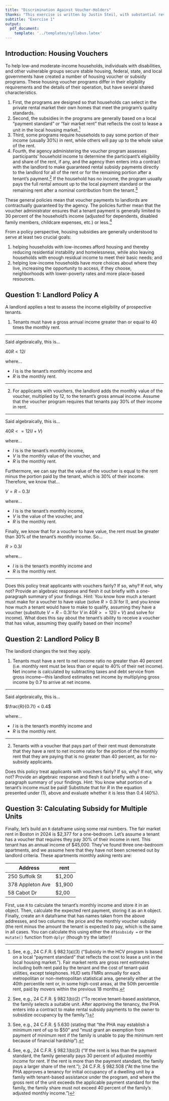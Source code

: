 ```yaml
---
title: "Discrimination Against Voucher-Holders"
thanks: "This exercise is written by Justin Steil, with substantial revisions by Eric Robsky Huntley."
subtitle: "Exercise 1"
output: 
  pdf_document: 
    template: '../templates/syllabus.latex'
---
```


## Introduction: Housing Vouchers

To help low-and moderate-income households, individuals with disabilities, and other vulnerable groups secure stable housing, federal, state, and local governments have created a number of housing voucher or subsidy programs. These housing voucher programs differ in their eligibility requirements and the details of their operation, but have several shared characteristics.

1. First, the programs are designed so that households can select in the private rental market their own homes that meet the program’s quality standards.
2. Second, the subsidies in the programs are generally based on a local “payment standard” or “fair market rent” that reflects the cost to lease a unit in the local housing market.^[See, e.g., 24 C.F.R. § 982.1(a)(3) (“Subsidy in the HCV program is based on a local “payment standard” that reflects the cost to lease a unit in the local housing market.”). Fair market rents are gross rent estimates including both rent paid by the tenant and the cost of tenant-paid utilities, except telephones. HUD sets FMRs annually for each metropolitan or non-metropolitan statistical area, generally either at the 40th percentile rent or, in some high-cost areas, at the 50th percentile rent, paid by movers within the previous 18 months.]
3. Third, some programs require households to pay some portion of their income (usually 30%) in rent, while others will pay up to the whole value of the rent.
4. Fourth, the agency administering the voucher program assesses participants’ household income to determine the participant’s eligibility and share of the rent, if any, and the agency then enters into a contract with the landlord to make guaranteed rental subsidy payments directly to the landlord for all of the rent or for the remaining portion after a tenant’s payment.^[See, e.g., 24 C.F.R. § 982.1(b)(2) (“To receive tenant-based assistance, the family selects a suitable unit. After approving the tenancy, the PHA enters into a contract to make rental subsidy payments to the owner to subsidize occupancy by the family.”)] If the household has no income, the program usually pays the full rental amount up to the local payment standard or the remaining rent after a nominal contribution from the tenant.^[See, e.g., 24 C.F.R. § 5.630 (stating that “the PHA may establish a minimum rent of up to $50” and “must grant an exemption from payment of minimum rent if the family is unable to pay the minimum rent because of financial hardship”).]

These general policies mean that voucher payments to landlords are contractually guaranteed by the agency.  The policies further mean that the voucher administrator ensures that a tenant payment is generally limited to 30 percent of the household’s income (adjusted for dependents, disabled family members, childcare expenses, etc.) or less.^[See, e.g., 24 C.F.R. § 982.1(b)(3) (“If the rent is less than the payment standard, the family generally pays 30 percent of adjusted monthly income for rent. If the rent is more than the payment standard, the family pays a larger share of the rent.”); 24 C.F.R. § 982.508 (“At the time the PHA approves a tenancy for initial occupancy of a dwelling unit by a family with tenant-based assistance under the program, and where the gross rent of the unit exceeds the applicable payment standard for the family, the family share must not exceed 40 percent of the family's adjusted monthly income.”)]

From a policy perspective, housing subsidies are generally understood to serve at least two crucial goals:

1. helping households with low-incomes afford housing and thereby reducing residential instability and homelessness, while also leaving households with enough residual income to meet their basic needs; and
2. helping low-income households have more choices about where they live, increasing the opportunity to access, if they choose, neighborhoods with lower-poverty rates and more place-based resources.

## Question 1: Landlord Policy A

A landlord applies a test to assess the income eligibility of prospective tenants.

1. Tenants must have a gross annual income greater than or equal to 40 times the monthly rent.

---

Said algebraically, this is...

$40R < 12I$

where...

+ $I$ is is the tenant's monthly income and 
+ $R$ is the monthly rent.

---

2. For applicants with vouchers, the landlord adds the monthly value of the voucher, multiplied by 12, to the tenant’s gross annual income. Assume that the voucher program requires that tenants pay 30% of their income in rent.

---

Said algebraically, this is...

$40R <= 12(I + V)$

where...

+ $I$ is is the tenant's monthly income,
+ $V$ is the monthly value of the voucher, and 
+ $R$ is the monthly rent.

Furthermore, we can say that the value of the voucher is equal to the rent minus the portion paid by the tenant, which is 30% of their income. Therefore, we know that...

$V = R - 0.3I$

where...

+ $I$ is is the tenant's monthly income,
+ $V$ is the value of the voucher, and 
+ $R$ is the monthly rent.

Finally, we know that for a voucher to have value, the rent must be greater than 30% of the tenant's monthly income. So...

$R > 0.3I$

where...

+ $I$ is is the tenant's monthly income and
+ $R$ is the monthly rent.

---

Does this policy treat applicants with vouchers fairly? If so, why? If not, why not? Provide an algebraic response and flesh it out briefly with a one-paragraph summary of your findings. Hint: You know how much a tenant must make for a voucher to have value (solve $R > 0.3I$ for I), and you know how much a tenant would have to make to qualify, assuming they have a voucher (substitute $V = R - 0.3I$ for $V$ in $40R >= 12(I + V)$ and solve for income). What does this say about the tenant's ability to receive a voucher that has value, assuming they qualify based on their income?

## Question 2: Landlord Policy B

The landlord changes the test they apply. 

1. Tenants must have a rent to net income ratio no greater than 40 percent (i.e. monthly rent must be less than or equal to 40% of their net income). Net income is calculated by subtracting taxes and debt service from gross income---this landlord estimates net income by multiplying gross income by 0.7 to arrive at net income.

---

Said algebraically, this is...

$\frac{R}{0.7I} < 0.4$

where...

+ $I$ is is the tenant's monthly income and 
+ $R$ is the monthly rent.

---


2. Tenants with a voucher that pays part of their rent must demonstrate that they have a rent to net income ratio for the portion of the monthly rent that they are paying that is no greater than 40 percent, as for no-subsidy applicants.

Does this policy treat applicants with vouchers fairly? If so, why? If not, why not? Provide an algebraic response and flesh it out briefly with a one-paragraph summary of your findings. Hint: You know what portion of a tenant's income must be paid! Substitute that for $R$ in the equation presented under (1), above and evaluate whether it is less than 0.4 (40%).

## Question 3: Calculating Subsidy for Multiple Units

Finally, let's build an `R` dataframe using some real numbers. The fair market rent in Boston in 2024 is \$2,377 for a one-bedroom. Let's assume a tenant has a voucher that requires they pay 30% of their income in rent. This tenant has an annual income of \$45,000. They've found three one-bedroom apartments, and we assume here that they have not been screened out by landlord criteria. These apartments monthly asking rents are:

Address | rent
---|---
250 Suffolk St | \$1,200
378 Appleton Ave | \$1,900
58 Cabot Dr | \$2,00

First, use `R` to calculate the tenant's monthly income and store it in an object. Then, calculate the expected rent payment, storing it as an `R` object. Finally, create an `R` dataframe that has names taken from the above addresses, and two columns: the price and the monthly voucher subsidy (the rent minus the amount the tenant is expected to pay, which is the same in all cases. You can calculate this using either the `df$subsidy = ` or the `mutate()` function from `dplyr` (though try the latter)!